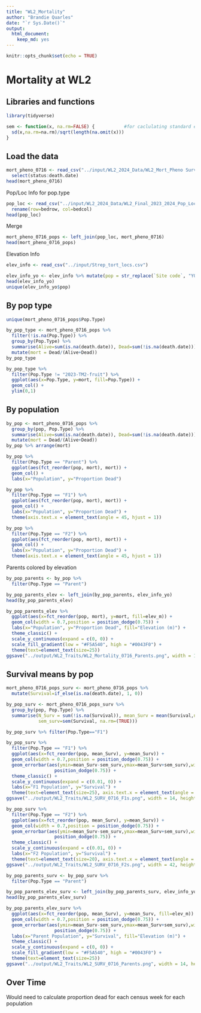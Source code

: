 ```yaml
---
title: "WL2_Mortality"
author: "Brandie Quarles"
date: "`r Sys.Date()`"
output: 
  html_document: 
    keep_md: yes
---
```


```r
knitr::opts_chunk$set(echo = TRUE)
```

# Mortality at WL2

## Libraries and functions
```r
library(tidyverse)

sem <- function(x, na.rm=FALSE) {           #for caclulating standard error
  sd(x,na.rm=na.rm)/sqrt(length(na.omit(x)))
} 
```

## Load the data
```r
mort_pheno_0716 <- read_csv("../input/WL2_2024_Data/WL2_Mort_Pheno Survey_Order_Fixed_0716.csv") %>% 
  select(status:death.date)
head(mort_pheno_0716)
```

Pop/Loc Info for pop.type
```r
pop_loc <- read_csv("../input/WL2_2024_Data/WL2_Final_2023_2024_Pop_Loc_Info.csv") %>% 
  rename(row=bedrow, col=bedcol)
head(pop_loc)
```

Merge
```r
mort_pheno_0716_pops <- left_join(pop_loc, mort_pheno_0716)
head(mort_pheno_0716_pops)
```

Elevation Info
```r
elev_info <- read_csv("../input/Strep_tort_locs.csv")

elev_info_yo <- elev_info %>% mutate(pop = str_replace(`Site code`, "YOSE(\\d+)", "YO\\1")) %>% select(Lat, Long, elev_m=`Elevation (m)`, pop)
head(elev_info_yo)
unique(elev_info_yo$pop)
```

## By pop type 
```r
unique(mort_pheno_0716_pops$Pop.Type)

by_pop_type <- mort_pheno_0716_pops %>% 
  filter(!is.na(Pop.Type)) %>% 
  group_by(Pop.Type) %>% 
  summarise(Alive=sum(is.na(death.date)), Dead=sum(!is.na(death.date))) %>% 
  mutate(mort = Dead/(Alive+Dead))
by_pop_type

by_pop_type %>% 
  filter(Pop.Type != "2023-TM2-fruit") %>% 
  ggplot(aes(x=Pop.Type, y=mort, fill=Pop.Type)) +
  geom_col() +
  ylim(0,1)

```

## By population
```r
by_pop <- mort_pheno_0716_pops %>% 
  group_by(pop, Pop.Type) %>% 
  summarise(Alive=sum(is.na(death.date)), Dead=sum(!is.na(death.date))) %>% 
  mutate(mort = Dead/(Alive+Dead))
by_pop %>% arrange(mort)

by_pop %>% 
  filter(Pop.Type == "Parent") %>% 
  ggplot(aes(fct_reorder(pop, mort), mort)) + 
  geom_col() +
  labs(x="Population", y="Proportion Dead")

by_pop %>% 
  filter(Pop.Type == "F1") %>% 
  ggplot(aes(fct_reorder(pop, mort), mort)) + 
  geom_col() +
  labs(x="Population", y="Proportion Dead") +
  theme(axis.text.x = element_text(angle = 45, hjust = 1))

by_pop %>% 
  filter(Pop.Type == "F2") %>% 
  ggplot(aes(fct_reorder(pop, mort), mort)) + 
  geom_col() +
  labs(x="Population", y="Proportion Dead") +
  theme(axis.text.x = element_text(angle = 45, hjust = 1))
```

Parents colored by elevation
```r
by_pop_parents <- by_pop %>% 
  filter(Pop.Type == "Parent")

by_pop_parents_elev <- left_join(by_pop_parents, elev_info_yo)
head(by_pop_parents_elev)

by_pop_parents_elev %>% 
  ggplot(aes(x=fct_reorder(pop, mort), y=mort, fill=elev_m)) + 
  geom_col(width = 0.7,position = position_dodge(0.75)) +
  labs(x="Population", y="Proportion Dead", fill="Elevation (m)") +
  theme_classic() + 
  scale_y_continuous(expand = c(0, 0)) +
  scale_fill_gradient(low = "#F5A540", high = "#0043F0") +
  theme(text=element_text(size=25))
ggsave("../output/WL2_Traits/WL2_Mortality_0716_Parents.png", width = 14, height = 8, units = "in")
```

## Survival means by pop
```r
mort_pheno_0716_pops_surv <- mort_pheno_0716_pops %>% 
  mutate(Survival=if_else(is.na(death.date), 1, 0))

by_pop_surv <- mort_pheno_0716_pops_surv %>% 
  group_by(pop, Pop.Type) %>% 
  summarise(N_Surv = sum(!is.na(Survival)), mean_Surv = mean(Survival,na.rm=(TRUE)), 
            sem_surv=sem(Survival, na.rm=(TRUE)))

by_pop_surv %>% filter(Pop.Type=="F1")
```

```r
by_pop_surv %>% 
  filter(Pop.Type == "F1") %>% 
  ggplot(aes(x=fct_reorder(pop, mean_Surv), y=mean_Surv)) + 
  geom_col(width = 0.7,position = position_dodge(0.75)) + 
  geom_errorbar(aes(ymin=mean_Surv-sem_surv,ymax=mean_Surv+sem_surv),width=.2, position = 
                  position_dodge(0.75)) +
  theme_classic() + 
  scale_y_continuous(expand = c(0.01, 0)) +
  labs(x="F1 Population", y="Survival") +
  theme(text=element_text(size=25), axis.text.x = element_text(angle = 45, hjust = 1))
ggsave("../output/WL2_Traits/WL2_SURV_0716_F1s.png", width = 14, height = 8, units = "in")

by_pop_surv %>% 
  filter(Pop.Type == "F2") %>% 
  ggplot(aes(x=fct_reorder(pop, mean_Surv), y=mean_Surv)) + 
  geom_col(width = 0.7,position = position_dodge(0.75)) + 
  geom_errorbar(aes(ymin=mean_Surv-sem_surv,ymax=mean_Surv+sem_surv),width=.2, position = 
                  position_dodge(0.75)) +
  theme_classic() + 
  scale_y_continuous(expand = c(0.01, 0)) +
  labs(x="F2 Population", y="Survival") +
  theme(text=element_text(size=20), axis.text.x = element_text(angle = 45, hjust = 1))
ggsave("../output/WL2_Traits/WL2_SURV_0716_F2s.png", width = 42, height = 16, units = "in")
```

```r
by_pop_parents_surv <- by_pop_surv %>% 
  filter(Pop.Type == "Parent")

by_pop_parents_elev_surv <- left_join(by_pop_parents_surv, elev_info_yo)
head(by_pop_parents_elev_surv)

by_pop_parents_elev_surv %>% 
  ggplot(aes(x=fct_reorder(pop, mean_Surv), y=mean_Surv, fill=elev_m)) + 
  geom_col(width = 0.7,position = position_dodge(0.75)) +
  geom_errorbar(aes(ymin=mean_Surv-sem_surv,ymax=mean_Surv+sem_surv),width=.2, position = 
                  position_dodge(0.75)) +
  labs(x="Parent Population", y="Survival", fill="Elevation (m)") +
  theme_classic() + 
  scale_y_continuous(expand = c(0, 0)) +
  scale_fill_gradient(low = "#F5A540", high = "#0043F0") +
  theme(text=element_text(size=25))
ggsave("../output/WL2_Traits/WL2_SURV_0716_Parents.png", width = 14, height = 8, units = "in")
```


## Over Time
Would need to calculate proportion dead for each census week for each population 

